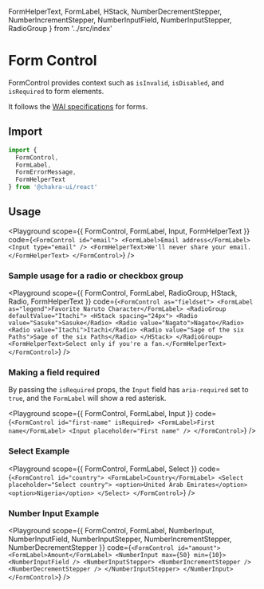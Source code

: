 

  FormHelperText,
  FormLabel,
  HStack,
  NumberDecrementStepper,
  NumberIncrementStepper,
  NumberInputField,
  NumberInputStepper,
  RadioGroup
} from '../src/index'


# Form Control

FormControl provides context such as `isInvalid`, `isDisabled`, and `isRequired`
to form elements.

It follows the [WAI specifications](https://www.w3.org/WAI/tutorials/forms/) for
forms.

## Import

```js
import {
  FormControl,
  FormLabel,
  FormErrorMessage,
  FormHelperText
} from '@chakra-ui/react'
```

## Usage

<Playground
  scope={{ FormControl, FormLabel, Input, FormHelperText }}
  code={`
<FormControl id="email">
  <FormLabel>Email address</FormLabel>
  <Input type="email" />
  <FormHelperText>We'll never share your email.</FormHelperText>
</FormControl>
`}
/>

### Sample usage for a radio or checkbox group

<Playground
  scope={{ FormControl, FormLabel, RadioGroup, HStack, Radio, FormHelperText }}
  code={`
<FormControl as="fieldset">
  <FormLabel as="legend">Favorite Naruto Character</FormLabel>
  <RadioGroup defaultValue="Itachi">
    <HStack spacing="24px">
      <Radio value="Sasuke">Sasuke</Radio>
      <Radio value="Nagato">Nagato</Radio>
      <Radio value="Itachi">Itachi</Radio>
      <Radio value="Sage of the six Paths">Sage of the six Paths</Radio>
    </HStack>
  </RadioGroup>
  <FormHelperText>Select only if you're a fan.</FormHelperText>
</FormControl>
`}
/>

### Making a field required

By passing the `isRequired` props, the `Input` field has `aria-required` set to
`true`, and the `FormLabel` will show a red asterisk.

<Playground
  scope={{ FormControl, FormLabel, Input }}
  code={`
<FormControl id="first-name" isRequired>
  <FormLabel>First name</FormLabel>
  <Input placeholder="First name" />
</FormControl>
`}
/>

### Select Example

<Playground
  scope={{ FormControl, FormLabel, Select }}
  code={`
<FormControl id="country">
  <FormLabel>Country</FormLabel>
  <Select placeholder="Select country">
    <option>United Arab Emirates</option>
    <option>Nigeria</option>
  </Select>
</FormControl>
`}
/>

### Number Input Example

<Playground
  scope={{
    FormControl,
    FormLabel,
    NumberInput,
    NumberInputField,
    NumberInputStepper,
    NumberIncrementStepper,
    NumberDecrementStepper
  }}
  code={`
<FormControl id="amount">
  <FormLabel>Amount</FormLabel>
  <NumberInput max={50} min={10}>
    <NumberInputField />
    <NumberInputStepper>
      <NumberIncrementStepper />
      <NumberDecrementStepper />
    </NumberInputStepper>
  </NumberInput>
</FormControl>
`}
/>
